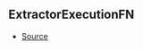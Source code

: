 ## ExtractorExecutionFN



- [Source](https://github.com/Androz2091/discord-player/blob/b73ce3f/packages/discord-player/src/extractors/ExtractorExecutionContext.ts#L102)